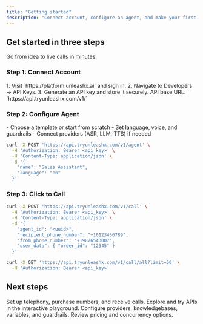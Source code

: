 ```yaml
---
title: "Getting started"
description: "Connect account, configure an agent, and make your first call with UnleashX"
---
```


## Get started in three steps

Go from idea to live calls in minutes.

### Step 1: Connect Account

<AccordionGroup>
  <Accordion icon="user" title="Sign in to the Dashboard">
    1. Visit `https://platform.unleashx.ai` and sign in.
    2. Navigate to Developers → API Keys.
    3. Generate an API key and store it securely.
  </Accordion>
  <Accordion icon="key" title="Set your server URL">
    API base URL: `https://api.tryunleashx.com/v1/`
  </Accordion>
</AccordionGroup>

### Step 2: Configure Agent

<AccordionGroup>
  <Accordion icon="gears" title="Create your first agent">
    - Choose a template or start from scratch
    - Set language, voice, and guardrails
    - Connect providers (ASR, LLM, TTS) if needed
  </Accordion>
  <Accordion icon="square-code" title="Create via API (optional)">

```bash
curl -X POST 'https://api.tryunleashx.com/v1/agent' \
  -H 'Authorization: Bearer <api_key>' \
  -H 'Content-Type: application/json' \
  -d '{
    "name": "Sales Assistant",
    "language": "en"
  }'
```

  </Accordion>
</AccordionGroup>

### Step 3: Click to Call

<AccordionGroup>
  <Accordion icon="phone" title="Make your first call">

```bash
curl -X POST 'https://api.tryunleashx.com/v1/call' \
  -H 'Authorization: Bearer <api_key>' \
  -H 'Content-Type: application/json' \
  -d '{
    "agent_id": "<uuid>",
    "recipient_phone_number": "+10123456789",
    "from_phone_number": "+19876543007",
    "user_data": { "order_id": "12345" }
  }'
```

  </Accordion>
  <Accordion icon="chart-line" title="View executions & calls">

```bash
curl -X GET 'https://api.tryunleashx.com/v1/call/all?limit=50' \
  -H 'Authorization: Bearer <api_key>'
```

  </Accordion>
</AccordionGroup>

## Next steps

<Columns cols={2}>
  <Card title="Phone calls" icon="phone" href="/phone-calls/supported-telephony">
    Set up telephony, purchase numbers, and receive calls.
  </Card>
  <Card title="Interactive API" icon="terminal" href="/api-reference/introduction">
    Explore and try APIs in the interactive playground.
  </Card>
  <Card title="Features" icon="puzzle-piece" href="/features/connect-providers">
    Configure providers, knowledgebases, variables, and guardrails.
  </Card>
  <Card title="Pricing" icon="tag" href="/pricing/call-pricing">
    Review pricing and concurrency options.
  </Card>
</Columns>
